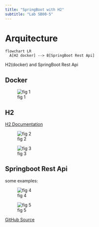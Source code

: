 ```yaml
---
title: "SpringBoot with H2"
subtitle: "Lab SB00-5"
---
```


# Arquitecture


```mermaid
flowchart LR
  A[H2 docker] --> B[SpringBoot Rest Api]  
```

H2(docker) and SpringBoot Rest Api


## Docker

![fig 1](../images/h2/H2Docker.PNG)

## H2

[H2 Documentation](https://www.h2database.com/html/main.html)

![fig 2](../images/h2/h2DB.PNG)


![fig 3](../images/h2/h2console.PNG)

## Springboot Rest Api

some examples:

![fig 4](../images/h2/H2RestGet.PNG)

![fig 5](../images/h2/H2RestPut.PNG)


[GitHub Source](https://github.com/rarmero/labscifolavioleta/tree/main/src/demoH2){.external} 